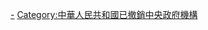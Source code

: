{{catmore|中华人民共和国国务院已撤销机构列表}}
[[Category:中华人民共和国国务院系统机构|-]]
[[Category:中華人民共和國已撤銷中央政府機構|Category:中華人民共和國已撤銷中央政府機構]]